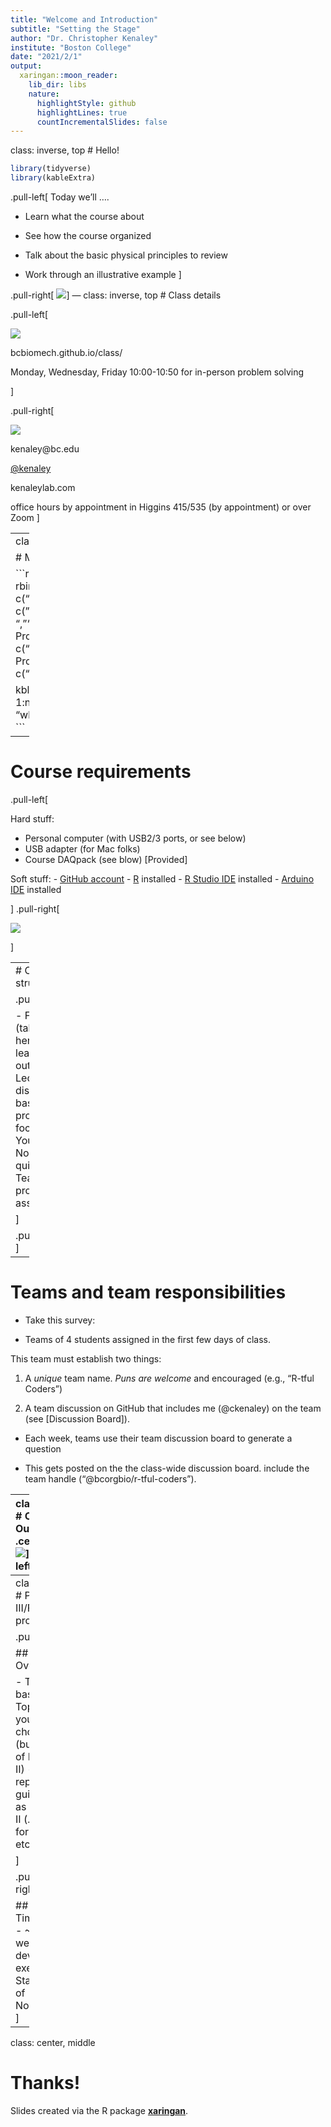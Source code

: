```yaml
---
title: "Welcome and Introduction"
subtitle: "Setting the Stage"
author: "Dr. Christopher Kenaley"
institute: "Boston College"
date: "2021/2/1"
output:
  xaringan::moon_reader:
    lib_dir: libs
    nature:
      highlightStyle: github
      highlightLines: true
      countIncrementalSlides: false
---
```

class: inverse, top
# Hello! 

```r
library(tidyverse)
library(kableExtra)
```

<!-- Add icon library -->
<link rel="stylesheet" href="https://cdnjs.cloudflare.com/ajax/libs/font-awesome/5.14.0/css/all.min.css">


.pull-left[
Today we'll ....

- Learn what the course about

- See how the course organized

- Talk about the basic physical principles to review	

- Work through an illustrative example
]

.pull-right[
![](https://you.stonybrook.edu/kevinfeng/files/2015/01/first-day-1ri5frl.png)
]
---
class: inverse, top
<!-- slide 1 -->
# Class details

.pull-left[

![](site.png?w=300)

bcbiomech.github.io/class/

Monday, Wednesday, Friday 10:00-10:50 for in-person problem solving


]

.pull-right[

![](https://kenaleylabcom.files.wordpress.com/2017/09/cpk.png )

kenaley@bc.edu

<!-- Add font awesome icons -->
<p style="text-align: left;">
    <a href="https://twitter.com/kenaley" class="fab fa-twitter">@kenaley</a>
</p>

kenaleylab.com

office hours by appointment in Higgins 415/535 (by appointment) or over Zoom
]




---
class: 

# Meet and potatoes



```r
   
g <- rbind(c("","","Points"),
  c("Discussion Q&A","",100),
c("Phase I Projects ","","5x10"), 
c("Phase II Projects ","","5x50"),
c("Phasee III/Final Project","", "1x100"),
c("","total","500")
)

kbl(g)%>%row_spec(row = 1:nrow(g),background = "white")%>%kable_styling()
```

---

# Course requirements

.pull-left[

Hard stuff:

- Personal computer (with USB2/3 ports, or see below)
- USB adapter (for Mac folks)
- Course DAQpack (see blow) [Provided]

Soft stuff: 
- [GitHub account](https://github.com/join) 
- [R](https://www.r-project.org/) installed 
- [R Studio IDE](https://www.rstudio.com/) installed 
- [Arduino IDE](https://www.arduino.cc/en/software) installed

]
.pull-right[

![](https://showmecables-static.scdn3.secure.raxcdn.com/media/catalog/product/cache/0aa466c0d56d23d446bcd4aa4538d2f7/a/v/av7-6314-c_01.jpg)


]

---
# Class structure

.pull-left[

- Flipped (talk/discuss here, learn/conquer out there)
- Lectures are discussion based and project focused 
- You lead!
- No exams, no quizzes
- Team based projects (I'll assign)

]

.pull-right[
![](https://memegenerator.net/img/instances/81812046.jpg)
]

--- 

# Teams and team responsibilities

- Take this survey: 

- Teams of 4 students assigned in the first few days of class. 


This team must establish two things:

  1. A *unique* team name. *Puns are welcome* and encouraged (e.g., "R-tful Coders") 
  
  2. A team discussion on GitHub that includes me (@ckenaley) on the team (see [Discussion Board]). 
  
- Each week, teams use their team discussion board to generate a question

- This gets posted on the the class-wide discussion board. include the team handle ("@bcorgbio/r-tful-coders"). 


---
class:  top
# Course Outline
.center[
![](courseout.png)
]
.pull-left[

## Phase I

- Huddle and scatter model
- Scatter with team over 2-3 weeks to complete Mini-Project
- Check out material from Higgins 535

]

.pull-right[

## Phase II projects

- Project descriptions on course site
- 1-2 weeks to finish
- Reports due on Sundays
- Report written in R Markdown
- Commit to team repo on GitHub


]


---
class:  top
# Phase III/Final project

.pull-left[

## Overview

- Team-based
- Topic of your choice (build off of Phase II)
- Same report guidelines as Phase II (.Rmd, format, etc.)

]

.pull-right[

## Timeline
- ~2 weeks to develop, execute
- Start end of November
]




---

class: center, middle

# Thanks!

Slides created via the R package [**xaringan**](https://github.com/yihui/xaringan).

